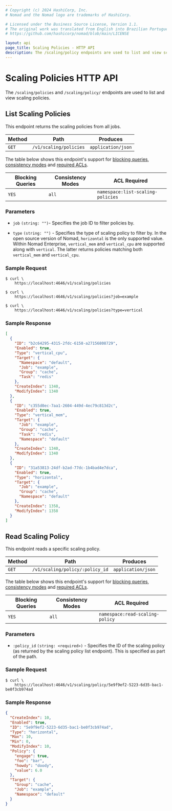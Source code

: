```yaml
---
# Copyright (c) 2024 HashiCorp, Inc.
# Nomad and the Nomad logo are trademarks of HashiCorp.

# Licensed under the Business Source License, Version 1.1.
# The original work was translated from English into Brazilian Portuguese.
# https://github.com/hashicorp/nomad/blob/main/LICENSE

layout: api
page_title: Scaling Policies - HTTP API
description: The /scaling/policy endpoints are used to list and view scaling policies.
---
```


# Scaling Policies HTTP API

The `/scaling/policies` and `/scaling/policy/` endpoints are used to list and view scaling policies.

## List Scaling Policies

This endpoint returns the scaling policies from all jobs.

| Method | Path                | Produces           |
| ------ | ------------------- | ------------------ |
| `GET`  | `/v1/scaling/policies` | `application/json` |

The table below shows this endpoint's support for
[blocking queries](/nomad/api-docs#blocking-queries), [consistency modes](/nomad/api-docs#consistency-modes) and
[required ACLs](/nomad/api-docs#acls).

| Blocking Queries | Consistency Modes | ACL Required                      |
| ---------------- | ----------------- | --------------------------------- |
| `YES`            | `all`             | `namespace:list-scaling-policies` |

### Parameters

- `job` `(string: "")`- Specifies the job ID to filter policies by.

- `type` `(string: "")` - Specifies the type of scaling policy to filter by. In
  the open source version of Nomad, `horizontal` is the only supported value.
  Within Nomad Enterprise, `vertical_mem` and `vertical_cpu` are supported along
  with `vertical`. The latter returns policies matching both `vertical_mem` and
  `vertical_cpu`.

### Sample Request

```shell-session
$ curl \
    https://localhost:4646/v1/scaling/policies
```

```shell-session
$ curl \
    https://localhost:4646/v1/scaling/policies?job=example
```

```shell-session
$ curl \
    https://localhost:4646/v1/scaling/policies?type=vertical
```

### Sample Response

```json
[
  {
    "ID": "b2c64295-4315-2fdc-6158-a27156808729",
    "Enabled": true,
    "Type": "vertical_cpu",
    "Target": {
      "Namespace": "default",
      "Job": "example",
      "Group": "cache",
      "Task": "redis"
    },
    "CreateIndex": 1340,
    "ModifyIndex": 1340
  },
  {
    "ID": "c355d0ec-7aa1-2604-449d-4ec79c813d2c",
    "Enabled": true,
    "Type": "vertical_mem",
    "Target": {
      "Job": "example",
      "Group": "cache",
      "Task": "redis",
      "Namespace": "default"
    },
    "CreateIndex": 1340,
    "ModifyIndex": 1340
  },
  {
    "ID": "31a53813-24df-b2ad-77dc-1b4bad4e7dca",
    "Enabled": true,
    "Type": "horizontal",
    "Target": {
      "Job": "example",
      "Group": "cache",
      "Namespace": "default"
    },
    "CreateIndex": 1358,
    "ModifyIndex": 1358
  }
]
```

## Read Scaling Policy

This endpoint reads a specific scaling policy.

| Method | Path                         | Produces           |
| ------ | ---------------------------- | ------------------ |
| `GET`  | `/v1/scaling/policy/:policy_id` | `application/json` |

The table below shows this endpoint's support for
[blocking queries](/nomad/api-docs#blocking-queries), [consistency modes](/nomad/api-docs#consistency-modes) and
[required ACLs](/nomad/api-docs#acls).

| Blocking Queries | Consistency Modes | ACL Required                    |
| ---------------- | ----------------- | ------------------------------- |
| `YES`            | `all`             | `namespace:read-scaling-policy` |

### Parameters

- `:policy_id` `(string: <required>)` - Specifies the ID of the scaling policy (as returned
  by the scaling policy list endpoint). This is specified as part of the path.

### Sample Request

```shell-session
$ curl \
    https://localhost:4646/v1/scaling/policy/5e9f9ef2-5223-6d35-bac1-be0f3cb974ad
```

### Sample Response

```json
{
  "CreateIndex": 10,
  "Enabled": true,
  "ID": "5e9f9ef2-5223-6d35-bac1-be0f3cb974ad",
  "Type": "horizontal",
  "Max": 10,
  "Min": 0,
  "ModifyIndex": 10,
  "Policy": {
    "engage": true,
    "foo": "bar",
    "howdy": "doody",
    "value": 6.0
  },
  "Target": {
    "Group": "cache",
    "Job": "example",
    "Namespace": "default"
  }
}
```
